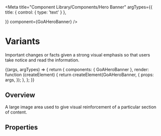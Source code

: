 
<Meta
  title="Component Library/Components/Hero Banner"
  argTypes={{
    title: { control: { type: 'text' } },
  
  }}
  component={GoAHeroBanner}
/>

# Variants

Important changes or facts given a strong visual emphasis so that users take
notice and read the information.

<Canvas>
  <Story
    name="Variants"
    height={200}
    args={{
     title: 'Upgrading our bitumen',
    }}
  >
    {(args, argTypes) => {
      return {
        components: { GoAHeroBanner },
        render: function (createElement) {
          return createElement(GoAHeroBanner, {
            props: args,
          });
        },
      };
    }}
  </Story>
</Canvas>

## Overview

A large image area used to give visual reinforcement of a particular section of content.

## Properties

<ArgsTable of={GoAHeroBanner} />
<Description of={GoAHeroBanner} />


